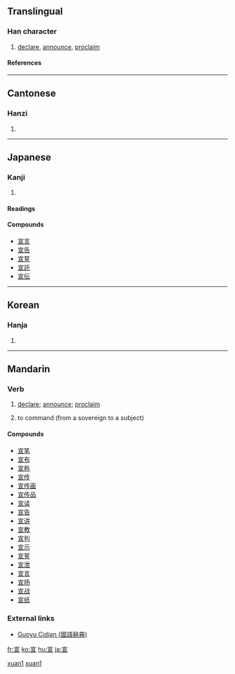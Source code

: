 ==Translingual==
===Han character===
{{Han char|rn=40|rad=宀|as=06|sn=9|four=3010<sub>6</sub>|canj=十一日一 (JMAM)|ids=⿱[[宀]][[亘]]}}
# [[declare]], [[announce]], [[proclaim]]
====References====
{{Han ref|kx=0284.160|dkj=07132|dj=0562.040|hdz=20923.100|uh=5BA3|ud=23459|bh=ABC5|bd=43973}}
----

==Cantonese==
===Hanzi===
{{yue-hanzi|jyut=|y=syun1}}
# {{defn|Cantonese}}
----
==Japanese==
===Kanji===
{{ja-kanji|grade=6|rs=宀06}}
# {{defn|Japanese}} 
====Readings====
{{ja-readings|on=[[せん]] (sen)|kun=[[のる]] (noru), [[のたまう]] (notamau)}}

====Compounds====
*[[宣言]]
*[[宣告]]
*[[宣誓]]
*[[宣託]]
*[[宣伝]]
----
==Korean==
===Hanja===
{{ko-hanja|hangeul=선|rv=seon|mr=sŏn}}
# {{defn|Korean}}
----
==Mandarin==

===Verb===
{{cmn-verb|ts|pin=xuān|pint=xuan1|rs=宀06}}

# {{literary|lang=zh-tw|skey=宀06}} [[declare]]; [[announce]]; [[proclaim]]
# {{archaic|lang=zh-tw|skey=宀06}} to command (from a sovereign to a subject)

====Compounds====
*[[宣笔]]
*[[宣布]]
*[[宣称]]
*[[宣传]]
*[[宣传画]]
*[[宣传品]]
*[[宣读]]
*[[宣告]]
*[[宣讲]]
*[[宣教]]
*[[宣判]]
*[[宣示]]
*[[宣誓]]
*[[宣泄]]
*[[宣言]]
*[[宣扬]]
*[[宣战]]
*[[宣纸]]

===External links===
*[http://140.111.34.46/cgi-bin/dict/GetContent.cgi?Database=dict&DocNum=103449&GraphicWord=yes&QueryString=宣$ Guoyu Cidian (國語辭典)]

[[Category:zh-cn:Literary|xuan1]]
[[Category:zh-cn:Archaic|xuan1]]

[[fr:宣]]
[[ko:宣]]
[[hu:宣]]
[[ja:宣]]